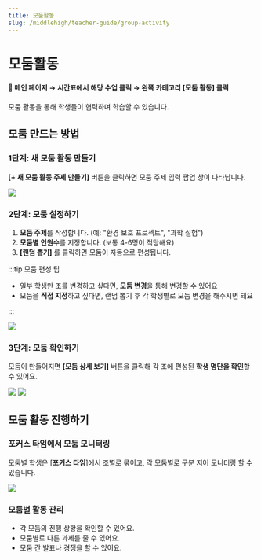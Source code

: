 ```yaml
---
title: 모둠활동
slug: /middlehigh/teacher-guide/group-activity
---
```



# 모둠활동

#### 📍 **메인 페이지** → **시간표에서 해당 수업 클릭** → **왼쪽 카테고리 [모둠 활동] 클릭**

모둠 활동을 통해 학생들이 협력하며 학습할 수 있습니다.

## 모둠 만드는 방법

### 1단계: 새 모둠 활동 만들기

**[+ 새 모둠 활동 주제 만들기]** 버튼을 클릭하면 모둠 주제 입력 팝업 창이 나타납니다.

<Image src="/img/kr/elementary/teacher/09-01.jpg" size="lg" />

### 2단계: 모둠 설정하기

1. **모둠 주제**를 작성합니다. (예: "환경 보호 프로젝트", "과학 실험")
2. **모둠별 인원수**를 지정합니다. (보통 4-6명이 적당해요)
3. **[랜덤 뽑기]** 를 클릭하면 모둠이 자동으로 편성됩니다.

:::tip 모둠 편성 팁

- 일부 학생만 조를 변경하고 싶다면, **모둠 변경**을 통해 변경할 수 있어요
- 모둠을 **직접 지정**하고 싶다면, 랜덤 뽑기 후 각 학생별로 모둠 변경을 해주시면 돼요

:::

<Image src="/img/kr/elementary/teacher/09-02.jpg" size="lg" />

### 3단계: 모둠 확인하기

모둠이 만들어지면 **[모둠 상세 보기]** 버튼을 클릭해 각 조에 편성된 **학생 명단을 확인**할 수 있어요.

<Image src="/img/kr/elementary/teacher/09-03.jpg" size="lg" />
<Image src="/img/kr/elementary/teacher/09-04.jpg" size="lg" />

## 모둠 활동 진행하기

### 포커스 타임에서 모둠 모니터링

모둠별 학생은 [**포커스 타임**]에서 조별로 묶이고, 각 모둠별로 구분 지어 모니터링 할 수 있습니다.

<Image src="/img/kr/elementary/teacher/09-05.jpg" size="lg" />

### 모둠별 활동 관리

- 각 모둠의 진행 상황을 확인할 수 있어요.
- 모둠별로 다른 과제를 줄 수 있어요.
- 모둠 간 발표나 경쟁을 할 수 있어요.
